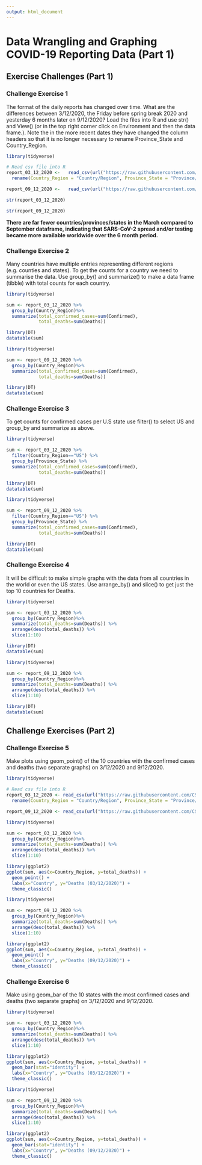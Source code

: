 ```yaml
---
output: html_document
---
```


# Data Wrangling and Graphing COVID-19 Reporting Data (Part 1)

## Exercise Challenges (Part 1)

### Challenge Exercise 1

The format of the daily reports has changed over time. What are the differences between 3/12/2020, the Friday before spring break 2020 and yesterday 6 months later on 9/12/2020? Load the files into R and use str() and View() (or in the top right corner click on Environment and then the data frame.). Note the in the more recent dates they have changed the column headers so that it is no longer necessary to rename Province_State and Country_Region.

```r

library(tidyverse)

# Read csv file into R
report_03_12_2020 <-   read_csv(url("https://raw.githubusercontent.com/CSSEGISandData/COVID-19/master/csse_covid_19_data/csse_covid_19_daily_reports/03-12-2020.csv")) %>%
  rename(Country_Region = "Country/Region", Province_State = "Province/State")

report_09_12_2020 <-   read_csv(url("https://raw.githubusercontent.com/CSSEGISandData/COVID-19/master/csse_covid_19_data/csse_covid_19_daily_reports/09-12-2020.csv"))

```

```r

str(report_03_12_2020)

```

```r

str(report_09_12_2020)

```

**There are far fewer countries/provinces/states in the March compared to September dataframe, indicating that SARS-CoV-2 spread and/or testing became more available worldwide over the 6 month period.**

### Challenge Exercise 2

Many countries have multiple entries representing different regions (e.g. counties and states). To get the counts for a country we need to summarise the data. Use group_by() and summarize() to make a data frame (tibble) with total counts for each country.

```r

library(tidyverse)

sum <- report_03_12_2020 %>%
  group_by(Country_Region)%>%
  summarize(total_confirmed_cases=sum(Confirmed),
            total_deaths=sum(Deaths))

library(DT)
datatable(sum)

```

```r

library(tidyverse)

sum <- report_09_12_2020 %>%
  group_by(Country_Region)%>%
  summarize(total_confirmed_cases=sum(Confirmed),
            total_deaths=sum(Deaths))

library(DT)
datatable(sum)

```

### Challenge Exercise 3

To get counts for confirmed cases per U.S state use filter() to select US and group_by and summarize as above.

```r

library(tidyverse)

sum <- report_03_12_2020 %>%
  filter(Country_Region=="US") %>%
  group_by(Province_State) %>%
  summarize(total_confirmed_cases=sum(Confirmed),
            total_deaths=sum(Deaths))

library(DT)
datatable(sum)

```

```r

library(tidyverse)

sum <- report_09_12_2020 %>%
  filter(Country_Region=="US") %>%
  group_by(Province_State) %>%
  summarize(total_confirmed_cases=sum(Confirmed),
            total_deaths=sum(Deaths))

library(DT)
datatable(sum)

```

### Challenge Exercise 4

It will be difficult to make simple graphs with the data from all countries in the world or even the US states. Use arrange_by() and slice() to get just the top 10 countries for Deaths.

```r

library(tidyverse)

sum <- report_03_12_2020 %>%
  group_by(Country_Region)%>%
  summarize(total_deaths=sum(Deaths)) %>%
  arrange(desc(total_deaths)) %>%
  slice(1:10)

library(DT)
datatable(sum)

```

```r

library(tidyverse)

sum <- report_09_12_2020 %>%
  group_by(Country_Region)%>%
  summarize(total_deaths=sum(Deaths)) %>%
  arrange(desc(total_deaths)) %>%
  slice(1:10)

library(DT)
datatable(sum)

```

## Challenge Exercises (Part 2)

### Challenge Exercise 5

Make plots using geom_point() of the 10 countries with the confirmed cases and deaths (two separate graphs) on 3/12/2020 and 9/12/2020.

```r

library(tidyverse)

# Read csv file into R
report_03_12_2020 <- read_csv(url("https://raw.githubusercontent.com/CSSEGISandData/COVID-19/master/csse_covid_19_data/csse_covid_19_daily_reports/03-12-2020.csv")) %>%
  rename(Country_Region = "Country/Region", Province_State = "Province/State")

report_09_12_2020 <- read_csv(url("https://raw.githubusercontent.com/CSSEGISandData/COVID-19/master/csse_covid_19_data/csse_covid_19_daily_reports/09-12-2020.csv"))

```

```r

library(tidyverse)

sum <- report_03_12_2020 %>%
  group_by(Country_Region)%>%
  summarize(total_deaths=sum(Deaths)) %>%
  arrange(desc(total_deaths)) %>%
  slice(1:10)

library(ggplot2)
ggplot(sum, aes(x=Country_Region, y=total_deaths)) +
  geom_point() +
  labs(x="Country", y="Deaths (03/12/2020)") +
  theme_classic()

```

```r

library(tidyverse)

sum <- report_09_12_2020 %>%
  group_by(Country_Region)%>%
  summarize(total_deaths=sum(Deaths)) %>%
  arrange(desc(total_deaths)) %>%
  slice(1:10)

library(ggplot2)
ggplot(sum, aes(x=Country_Region, y=total_deaths)) +
  geom_point() +
  labs(x="Country", y="Deaths (09/12/2020)") +
  theme_classic()

```

### Challenge Exercise 6

Make using geom_bar of the 10 states with the most confirmed cases and deaths (two separate graphs) on 3/12/2020 and 9/12/2020.

```r

library(tidyverse)

sum <- report_03_12_2020 %>%
  group_by(Country_Region)%>%
  summarize(total_deaths=sum(Deaths)) %>%
  arrange(desc(total_deaths)) %>%
  slice(1:10)

library(ggplot2)
ggplot(sum, aes(x=Country_Region, y=total_deaths)) +
  geom_bar(stat="identity") +
  labs(x="Country", y="Deaths (03/12/2020)") +
  theme_classic()

```

```r

library(tidyverse)

sum <- report_09_12_2020 %>%
  group_by(Country_Region)%>%
  summarize(total_deaths=sum(Deaths)) %>%
  arrange(desc(total_deaths)) %>%
  slice(1:10)

library(ggplot2)
ggplot(sum, aes(x=Country_Region, y=total_deaths)) +
  geom_bar(stat="identity") +
  labs(x="Country", y="Deaths (09/12/2020)") +
  theme_classic()

```

